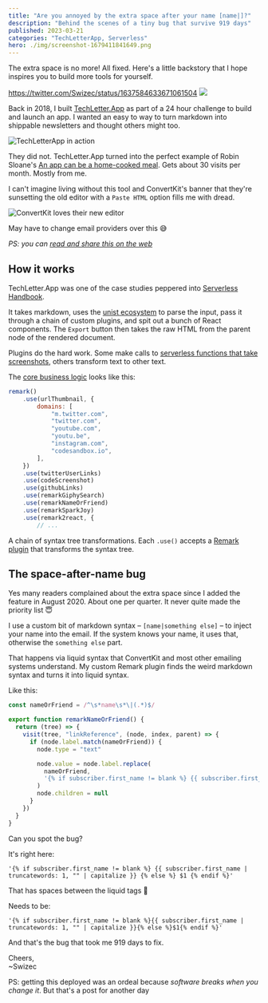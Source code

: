 ```yaml
---
title: "Are you annoyed by the extra space after your name [name|]?"
description: "Behind the scenes of a tiny bug that survive 919 days"
published: 2023-03-21
categories: "TechLetterApp, Serverless"
hero: ./img/screenshot-1679411841649.png
---
```


The extra space is no more! All fixed. Here's a little backstory that I hope inspires you to build more tools for yourself.

https://twitter.com/Swizec/status/1637584633671061504
![](./img/R4Tg3Jpngf228af.png)

Back in 2018, I built [TechLetter.App](https://techletter.app) as part of a 24 hour challenge to build and launch an app. I wanted an easy to way to turn markdown into shippable newsletters and thought others might too.

![TechLetterApp in action](./img/TechLetterApp-in-actionaj7e18.gif)

They did not. TechLetter.App turned into the perfect example of Robin Sloane's [An app can be a home-cooked meal](https://www.robinsloan.com/notes/home-cooked-app/). Gets about 30 visits per month. Mostly from me.

I can't imagine living without this tool and ConvertKit's banner that they're sunsetting the old editor with a `Paste HTML` option fills me with dread.

![ConvertKit loves their new editor](./img/ConvertKit-loves-their-new-editordhih2f.jpeg)

May have to change email providers over this 😅

_PS: you can [read and share this on the web](https://swizec.com/blog/are-you-annoyed-by-the-extra-space-after-your-name-name/)_

## How it works

TechLetter.App was one of the case studies peppered into [Serverless Handbook](https://serverlesshandbook.dev).

It takes markdown, uses the [unist ecosystem](https://github.com/syntax-tree/unist) to parse the input, pass it through a chain of custom plugins, and spit out a bunch of React components. The `Export` button then takes the raw HTML from the parent node of the rendered document.

Plugins do the hard work. Some make calls to [serverless functions that take screenshots](https://swizec.com/blog/serverless-chrome-on-aws-lambda-the-guide-that-works-in-2019-and-beyond/), others transform text to other text.

The [core business logic](https://github.com/Swizec/letter-builder/blob/master/src/utils/useRemark.js#L21) looks like this:

```javascript
remark()
    .use(urlThumbnail, {
        domains: [
            "m.twitter.com",
            "twitter.com",
            "youtube.com",
            "youtu.be",
            "instagram.com",
            "codesandbox.io",
        ],
    })
    .use(twitterUserLinks)
    .use(codeScreenshot)
    .use(githubLinks)
    .use(remarkGiphySearch)
    .use(remarkNameOrFriend)
    .use(remarkSparkJoy)
    .use(remark2react, {
	    // ...
```

A chain of syntax tree transformations. Each `.use()` accepts a [Remark plugin](https://swizec.com/blog/how-to-build-a-remark-plugin-to-supercharge-your-static-site/) that transforms the syntax tree.

## The space-after-name bug

Yes many readers complained about the extra space since I added the feature in August 2020. About one per quarter. It never quite made the priority list 😇

I use a custom bit of markdown syntax – `[name|something else]` – to inject your name into the email. If the system knows your name, it uses that, otherwise the `something else` part.

That happens via liquid syntax that ConvertKit and most other emailing systems understand. My custom Remark plugin finds the weird markdown syntax and turns it into liquid syntax.

Like this:

```javascript
const nameOrFriend = /^\s*name\s*\|(.*)$/

export function remarkNameOrFriend() {
  return (tree) => {
    visit(tree, "linkReference", (node, index, parent) => {
      if (node.label.match(nameOrFriend)) {
        node.type = "text"

        node.value = node.label.replace(
          nameOrFriend,
          '{% if subscriber.first_name != blank %} {{ subscriber.first_name | truncatewords: 1, "" | capitalize }} {% else %} $1 {% endif %}'
        )
        node.children = null
      }
    })
  }
}
```

Can you spot the bug?

It's right here:

    '{% if subscriber.first_name != blank %} {{ subscriber.first_name | truncatewords: 1, "" | capitalize }} {% else %} $1 {% endif %}'

That has spaces between the liquid tags 🤣

Needs to be:

    '{% if subscriber.first_name != blank %}{{ subscriber.first_name | truncatewords: 1, "" | capitalize }}{% else %}$1{% endif %}'

And that's the bug that took me 919 days to fix.

Cheers,<br/>
~Swizec

PS: getting this deployed was an ordeal because _software breaks when you change it_. But that's a post for another day
